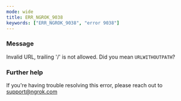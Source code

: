 ```yaml
---
mode: wide
title: ERR_NGROK_9038
keywords: ["ERR_NGROK_9038", "error 9038"]
---
```



### Message

Invalid URL, trailing '/' is not allowed. Did you mean `URLWITHOUTPATH`?

<ErrorDetails />

### Further help

If you're having trouble resolving this error, please reach out to [support@ngrok.com](mailto:support@ngrok.com?subject=Help%20with%20ERR_NGROK_9038)
